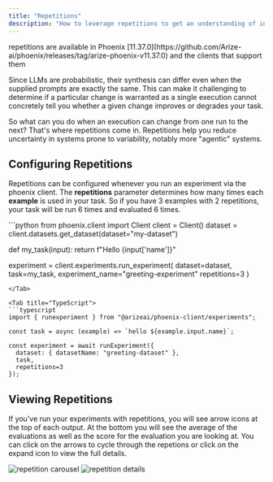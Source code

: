 ```yaml
---
title: "Repetitions"
description: "How to leverage repetitions to get an understanding of indeterminate LLM outputs"
---
```



<Info>
repetitions are available in Phoenix [11.37.0](https://github.com/Arize-ai/phoenix/releases/tag/arize-phoenix-v11.37.0) and the clients that support them
</Info>

Since LLMs are probabilistic, their synthesis can differ even when the supplied prompts are exactly the same. This can make it challenging to determine if a particular change is warranted as a single execution cannot concretely tell you whether a given change improves or degrades your task.

So what can you do when an execution can change from one run to the next? That's where repetitions come in. Repetitions help you reduce uncertainty in systems prone to variability, notably more "agentic" systems.

## Configuring Repetitions

Repetitions can be configured whenever you run an experiment via the phoenix client. The **repetitions** parameter determines how many times each **example** is used in your task. So if you have 3 examples with 2 repetitions, your task will be run 6 times and evaluated 6 times.



<Tabs>
<Tab title="Python">
```python
from phoenix.client import Client
client = Client()
dataset = client.datasets.get_dataset(dataset="my-dataset")

def my_task(input):
    return f"Hello {input['name']}"

experiment = client.experiments.run_experiment(
    dataset=dataset,
    task=my_task,
    experiment_name="greeting-experiment"
    repetitions=3
)
```
</Tab>

<Tab title="TypeScript">
```typescript
import { runexperiment } from "@arizeai/phoenix-client/experiments";

const task = async (example) => `hello ${example.input.name}`;

const experiment = await runExperiment({
  dataset: { datasetName: "greeting-dataset" },
  task,
  repetitions=3
});
```
</Tab>
</Tabs>

## Viewing Repetitions

If you've run your experiments with repetitions, you will see arrow icons at the top of each output. At the bottom you will see the average of the evaluations as well as the score for the evaluation you are looking at. You can click on the arrows to cycle through the repetions or click on the expand icon to view the full details.

<Frame>
  <img src="https://storage.googleapis.com/arize-phoenix-assets/assets/images/repetitions_on_grid.png" alt="repetition carousel"/>
</Frame>

<Frame>
  <img src="https://storage.googleapis.com/arize-phoenix-assets/assets/images/repetition_details.png" alt="repetition details"/>
</Frame>
